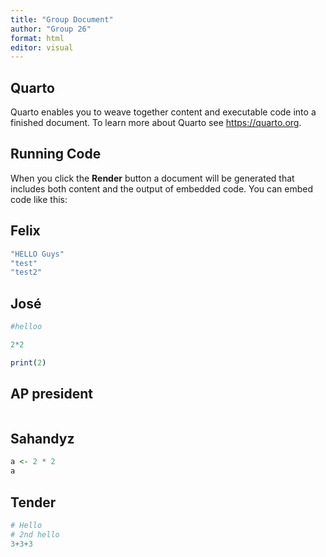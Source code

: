 ```yaml
---
title: "Group Document"
author: "Group 26"
format: html
editor: visual
---
```


## Quarto

Quarto enables you to weave together content and executable code into a finished document. To learn more about Quarto see <https://quarto.org>.

## Running Code

When you click the **Render** button a document will be generated that includes both content and the output of embedded code. You can embed code like this:

## Felix

```r
"HELLO Guys"
"test"
"test2"
```

## José

```r
#helloo

2*2

print(2)


```

## AP president

```r

```

## Sahandyz

```r

a <- 2 * 2
a

```

## Tender

```r
# Hello
# 2nd hello
3+3+3
```
